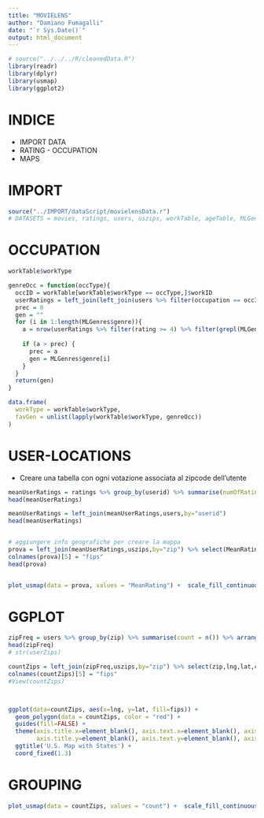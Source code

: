 ```yaml
---
title: "MOVIELENS"
author: "Damiano Fumagalli"
date: "`r Sys.Date()`"
output: html_document
---
```


```r
# source("../../../R/cleanedData.R")
library(readr)
library(dplyr)
library(usmap)
library(ggplot2)
```

# INDICE

-   IMPORT DATA
-   RATING - OCCUPATION
-   MAPS

# IMPORT

```r
source("../IMPORT/dataScript/movielensData.r")
# DATASETS = movies, ratings, users, uszips, workTable, ageTable, MLGenres
```

# OCCUPATION {#occupation}

```r
workTable$workType
```

```r



genreOcc = function(occType){
  occID = workTable[workTable$workType == occType,]$workID
  userRatings = left_join(left_join(users %>% filter(occupation == occID),ratings, by = "userid"),movies,by = "movieid")
  prec = 0
  gen = ""
  for (i in 1:length(MLGenres$genre)){
    a = nrow(userRatings %>% filter(rating >= 4) %>% filter(grepl(MLGenres$genre[i],genres)) )
     
    if (a > prec) {
      prec = a
      gen = MLGenres$genre[i]
    }
  }
  return(gen)
}

data.frame(
  workType = workTable$workType,
  favGen = unlist(lapply(workTable$workType, genreOcc))
)


```

# USER-LOCATIONS {#userLocation}

-   Creare una tabella con ogni votazione associata al zipcode dell'utente

```r

meanUserRatings = ratings %>% group_by(userid) %>% summarise(numOfRatings = n(),MeanRating = mean(rating))
head(meanUserRatings)

meanUserRatings = left_join(meanUserRatings,users,by="userid")
head(meanUserRatings)


# aggiungere info geografiche per creare la mappa
prova = left_join(meanUserRatings,uszips,by="zip") %>% select(MeanRating,zip,lat,lng,county_fips)
colnames(prova)[5] = "fips"
head(prova)


plot_usmap(data = prova, values = "MeanRating") +  scale_fill_continuous( low = "red", high = "green", name = "Mean Rating", label = scales::comma ) + theme(legend.position = "right")


```

# GGPLOT

```r



zipFreq = users %>% group_by(zip) %>% summarise(count = n()) %>% arrange(desc(count))
head(zipFreq)
# str(userZips)

countZips = left_join(zipFreq,uszips,by="zip") %>% select(zip,lng,lat,count,county_fips)
colnames(countZips)[5] = "fips"
#View(countZips)



ggplot(data=countZips, aes(x=lng, y=lat, fill=fips)) + 
  geom_polygon(data = countZips, color = "red") + 
  guides(fill=FALSE) + 
  theme(axis.title.x=element_blank(), axis.text.x=element_blank(), axis.ticks.x=element_blank(),
        axis.title.y=element_blank(), axis.text.y=element_blank(), axis.ticks.y=element_blank()) + 
  ggtitle('U.S. Map with States') + 
  coord_fixed(1.3)

```

# GROUPING

```r



plot_usmap(data = countZips, values = "count") +  scale_fill_continuous( low = "red", high = "green", name = "Number of Users", label = scales::comma ) + theme(legend.position = "right")
 


```
